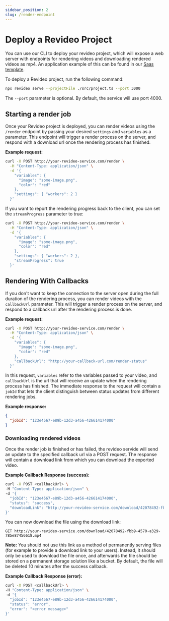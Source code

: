 ```yaml
---
sidebar_position: 2
slug: /render-endpoint
---
```


# Deploy a Revideo Project

You can use our CLI to deploy your revideo project, which will expose a web
server with endpoints for rendering videos and downloading rendered videos as
mp4. An application example of this can be found in our
[Saas template](https://github.com/redotvideo/examples/saas-template).

To deploy a Revideo project, run the following command:

```bash
npx revideo serve --projectFile ./src/project.ts --port 3000
```

The `--port` parameter is optional. By default, the service will use port 4000.

## Starting a render job

Once your Revideo project is deployed, you can render videos using the `/render`
endpoint by passing your desired `settings` and `variables` as a parameter. This endpoint will
trigger a render process on the server, and respond with a download url once the rendering process has finished.

**Example request:**

```bash
curl -X POST http://your-revideo-service.com/render \
  -H "Content-Type: application/json" \
  -d '{
    "variables": {
      "image": "some-image.png",
      "color": "red"
    },
    "settings": { "workers": 2 }
  }'
```

If you want to report the rendering progress back to the client, you can set the `streamProgress` parameter to true:

```bash
curl -X POST http://your-revideo-service.com/render \
  -H "Content-Type: application/json" \
  -d '{
    "variables": {
      "image": "some-image.png",
      "color": "red"
    },
    "settings": { "workers": 2 },
    "streamProgress": true
  }'
```


## Rendering With Callbacks

If you don't want to keep the connection to the server open during the full duration of the rendering process, you can render videos
with the `callbackUrl` parameter. This will
trigger a render process on the server, and respond to a callback url after the
rendering process is done.

**Example request:**

```bash
curl -X POST http://your-revideo-service.com/render \
  -H "Content-Type: application/json" \
  -d '{
    "variables": {
      "image": "some-image.png",
      "color": "red"
    },
    "callbackUrl": "http://your-callback-url.com/render-status"
  }'
```


In this request, `variables` refer to the variables passed to your video, and
`callbackUrl` is the url that will receive an update when the rendering process
has finished. The immediate response to the request will contain a `jobId` that
lets the client distinguish between status updates from different rendering
jobs.

**Example response:**

```json
{
  "jobId": "123e4567-e89b-12d3-a456-426614174000"
}
```

### Downloading rendered videos

Once the render job is finished or has failed, the revideo servide will send an
update to the specified callback url via a POST request. The response will
contain a download link from which you can download the exported video.

**Example Callback Response (success):**

```bash
curl -X POST <callbackUrl> \
-H "Content-Type: application/json" \
-d '{
  "jobId": "123e4567-e89b-12d3-a456-426614174000",
  "status": "success",
  "downloadLink": "http://your-revideo-service.com/download/42078492-fbb9-4570-a329-785e87456618.mp4"
}'
```

You can now download the file using the download link:

```
GET http://your-revideo-service.com/download/42078492-fbb9-4570-a329-785e87456618.mp4
```

**Note:** You should not use this link as a method of permanently serving files
(for example to provide a download link to your users). Instead, it should only
be used to download the file once, and afterwards the file should be stored on a
permanent storage solution like a bucket. By default, the file will be deleted
10 minutes after the success callback.

**Example Callback Response (error):**

```bash
curl -X POST <callbackUrl> \
-H "Content-Type: application/json" \
-d '{
  "jobId": "123e4567-e89b-12d3-a456-426614174000",
  "status": "error",
  "error": "<error message>"
}'
```
